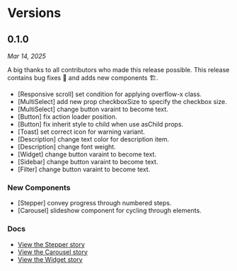
<Meta title="Changelog" />

# Versions

## 0.1.0

_Mar 14, 2025_

A big thanks to all contributors who made this release possible.
This release contains bug fixes 🐛 and adds new components 🏗️.

- [Responsive scroll] set condition for applying overflow-x class.
- [MultiSelect] add new prop checkboxSize to specify the checkbox size.
- [MultiSelect] change button varaint to become text.
- [Button] fix action loader position.
- [Button] fix inherit style to child when use asChild props.
- [Toast] set correct icon for warning variant.
- [Description] change text color for description item.
- [Description] change font weight.
- [Widget] change button varaint to become text.
- [Sidebar] change button varaint to become text.
- [Filter] change button varaint to become text.

### New Components

- [Stepper] convey progress through numbered steps.
- [Carousel] slideshow component for cycling through elements.

### Docs

- [View the Stepper story](?path=/docs/design-system-navigation-stepper--documentation)
- [View the Carousel story](?path=/docs/design-system-data-display-carousel--documentation)
- [View the Widget story](?path=/docs/design-system-layout-widget--documentation)
